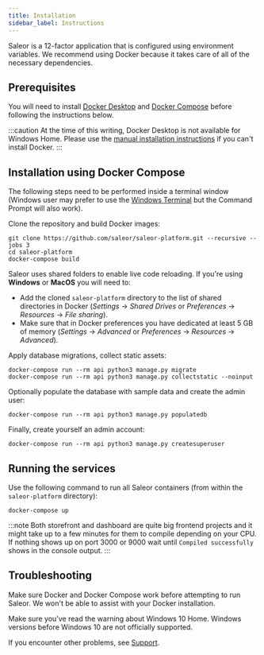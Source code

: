 ```yaml
---
title: Installation
sidebar_label: Instructions
---
```


Saleor is a 12-factor application that is configured using environment variables. We recommend using Docker because it takes care of all of the necessary dependencies.

## Prerequisites

You will need to install [Docker Desktop](https://www.docker.com/products/docker-desktop) and [Docker Compose](https://docs.docker.com/compose/install/) before following the instructions below.

:::caution
At the time of this writing, Docker Desktop is not available for Windows Home. Please use the [manual installation instructions](installation/windows.mdx) if you can't install Docker.
:::

## Installation using Docker Compose

The following steps need to be performed inside a terminal window (Windows user may prefer to use the [Windows Terminal](https://aka.ms/windowsterminal) but the Command Prompt will also work).

Clone the repository and build Docker images:

```shell
git clone https://github.com/saleor/saleor-platform.git --recursive --jobs 3
cd saleor-platform
docker-compose build
```

Saleor uses shared folders to enable live code reloading. If you're using **Windows** or **MacOS** you will need to:

- Add the cloned `saleor-platform` directory to the list of shared directories in Docker (_Settings_ -> _Shared Drives_ or _Preferences_ -> _Resources_ -> _File sharing_).
- Make sure that in Docker preferences you have dedicated at least 5 GB of memory (_Settings_ -> _Advanced_ or _Preferences_ -> _Resources_ -> _Advanced_).

Apply database migrations, collect static assets:

```shell
docker-compose run --rm api python3 manage.py migrate
docker-compose run --rm api python3 manage.py collectstatic --noinput
```

Optionally populate the database with sample data and create the admin user:

```shell
docker-compose run --rm api python3 manage.py populatedb
```

Finally, create yourself an admin account:

```shell
docker-compose run --rm api python3 manage.py createsuperuser
```

## Running the services

Use the following command to run all Saleor containers (from within the `saleor-platform` directory):

```shell
docker-compose up
```

:::note
Both storefront and dashboard are quite big frontend projects and it might take up to a few minutes for them to compile depending on your CPU. If nothing shows up on port 3000 or 9000 wait until `Compiled successfully` shows in the console output.
:::

## Troubleshooting

Make sure Docker and Docker Compose work before attempting to run Saleor. We won't be able to assist with your Docker installation.

Make sure you've read the warning about Windows 10 Home. Windows versions before Windows 10 are not officially supported.

If you encounter other problems, see [Support](community/support.mdx).
